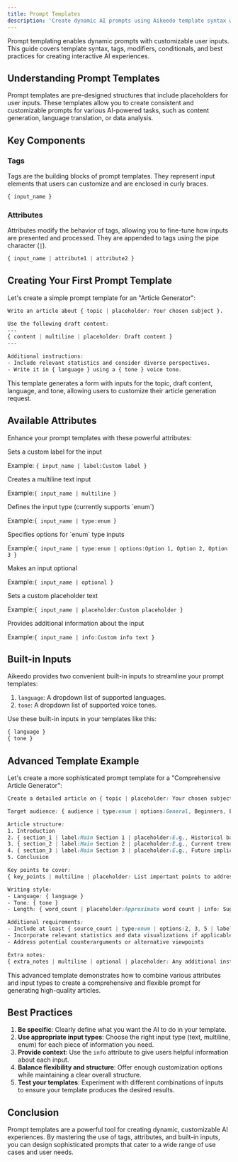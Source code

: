 ```yaml
---
title: Prompt Templates
description: 'Create dynamic AI prompts using Aikeedo template syntax with input tags, modifiers, conditionals, and loops for customizable user experiences.'
---
```


Prompt templating enables dynamic prompts with customizable user inputs. This guide covers template syntax, tags, modifiers, conditionals, and best practices for creating interactive AI experiences.

## Understanding Prompt Templates

Prompt templates are pre-designed structures that include placeholders for user inputs. These templates allow you to create consistent and customizable prompts for various AI-powered tasks, such as content generation, language translation, or data analysis.

## Key Components

### Tags

Tags are the building blocks of prompt templates. They represent input elements that users can customize and are enclosed in curly braces.

```scss
{ input_name }
```

### Attributes

Attributes modify the behavior of tags, allowing you to fine-tune how inputs are presented and processed. They are appended to tags using the pipe character (`|`).

```scss
{ input_name | attribute1 | attribute2 }
```

## Creating Your First Prompt Template

Let's create a simple prompt template for an "Article Generator":

```scss
Write an article about { topic | placeholder: Your chosen subject }.

Use the following draft content:
---
{ content | multiline | placeholder: Draft content }
---

Additional instructions:
- Include relevant statistics and consider diverse perspectives.
- Write it in { language } using a { tone } voice tone.
```

This template generates a form with inputs for the topic, draft content, language, and tone, allowing users to customize their article generation request.

## Available Attributes

Enhance your prompt templates with these powerful attributes:

<ResponseField name="label" type="">
Sets a custom label for the input

Example:
`{ input_name | label:Custom label }`
</ResponseField>

<ResponseField name="multiline" type="">
Creates a multiline text input

Example:`{ input_name | multiline }`
</ResponseField>

<ResponseField name="type" type="">
Defines the input type (currently supports `enum`)

Example:`{ input_name | type:enum }`
</ResponseField>

<ResponseField name="options" type="">
Specifies options for `enum` type inputs

Example:`{ input_name | type:enum | options:Option 1, Option 2, Option 3 }`
</ResponseField>

<ResponseField name="optional" type="">
Makes an input optional

Example:`{ input_name | optional }`
</ResponseField>

<ResponseField name="placeholder" type="">
Sets a custom placeholder text

Example:`{ input_name | placeholder:Custom placeholder }`
</ResponseField>

<ResponseField name="info" type="">
Provides additional information about the input

Example:`{ input_name | info:Custom info text }`
</ResponseField>

## Built-in Inputs

Aikeedo provides two convenient built-in inputs to streamline your prompt templates:

1. `language`: A dropdown list of supported languages.
2. `tone`: A dropdown list of supported voice tones.

Use these built-in inputs in your templates like this:

```scss
{ language }
{ tone }
```

## Advanced Template Example

Let's create a more sophisticated prompt template for a "Comprehensive Article Generator":

```scss
Create a detailed article on { topic | placeholder: Your chosen subject | info: Specify the main focus of your article }.

Target audience: { audience | type:enum | options:General, Beginners, Experts | info: Select your intended readership }

Article structure:
1. Introduction
2. { section_1 | label:Main Section 1 | placeholder:E.g., Historical background }
3. { section_2 | label:Main Section 2 | placeholder:E.g., Current trends }
4. { section_3 | label:Main Section 3 | placeholder:E.g., Future implications }
5. Conclusion

Key points to cover:
{ key_points | multiline | placeholder: List important points to address }

Writing style:
- Language: { language }
- Tone: { tone }
- Length: { word_count | placeholder:Approximate word count | info: Suggested range: 500-2000 words }

Additional requirements:
- Include at least { source_count | type:enum | options:2, 3, 5 | label:Number of sources } credible sources
- Incorporate relevant statistics and data visualizations if applicable
- Address potential counterarguments or alternative viewpoints

Extra notes:
{ extra_notes | multiline | optional | placeholder: Any additional instructions or context }
```

This advanced template demonstrates how to combine various attributes and input types to create a comprehensive and flexible prompt for generating high-quality articles.

## Best Practices

1. **Be specific**: Clearly define what you want the AI to do in your template.
2. **Use appropriate input types**: Choose the right input type (text, multiline, enum) for each piece of information you need.
3. **Provide context**: Use the `info` attribute to give users helpful information about each input.
4. **Balance flexibility and structure**: Offer enough customization options while maintaining a clear overall structure.
5. **Test your templates**: Experiment with different combinations of inputs to ensure your template produces the desired results.

## Conclusion

Prompt templates are a powerful tool for creating dynamic, customizable AI experiences. By mastering the use of tags, attributes, and built-in inputs, you can design sophisticated prompts that cater to a wide range of use cases and user needs.
